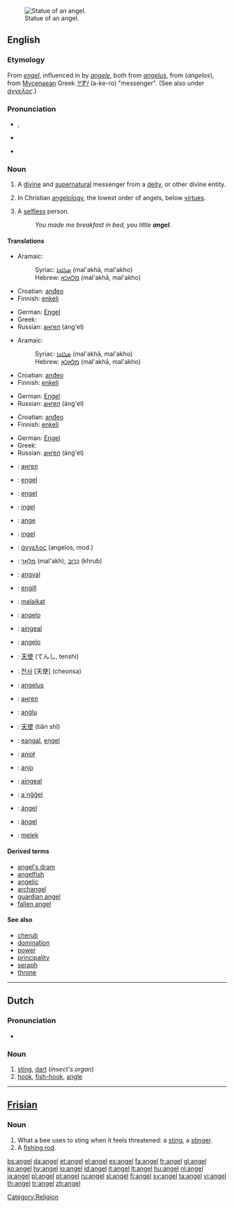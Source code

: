 {{see|Angel|ángel}}
[[Image:Statue at Metairie Cemetery.jpg|thumb|right|Statue of an angel.]]

==English==

===Etymology===
From {{OE.}} ''[[engel]]'', influenced in {{ME.}} by {{OF.}} ''[[angele]]'', both from {{LL.}} ''[[angelus]]'', from {{AGr.}} ''{{polytonic|[[ἄγγελος]]}}'' (''angelos''), from [[Mycenaean]] Greek ''[[𐀀𐀐𐀫]]'' (a-ke-ro)  "messenger". (See also under ''[[άγγελος#Etymology|άγγελος]]''.)

===Pronunciation===
*{{enPR|ānʹjəl}}, {{IPA|/ˈeɪndʒəl/}}
*{{audio|en-uk-angel.ogg|Audio (UK)}}
*{{audio|en-us-angel.ogg|Audio (US)}}
*:{{rhymes|eɪndʒəl}}

===Noun===
{{en-noun}}

# A [[divine]] and [[supernatural]] messenger from a [[deity]], or other divine entity.
# {{context|biblical tradition}} In Christian [[angelology]], the lowest order of angels, below [[virtue]]s.
# A [[selfless]] person.
#: ''You made me breakfast in bed, you little '''angel'''.''

====Translations====
{{trans-top|messenger from a deity}}
*Aramaic:
*:Syriac: [[ܡܠܐܟܐ]] (mal'akhā, mal'akho) {{m}}
*:Hebrew: [[מלאכא]] (mal'akhā, mal'akho) {{m}}
*Croatian: [[anđeo]] {{m}}
*Finnish: [[enkeli]]
{{trans-mid}}
*German: [[Engel]] {{m}}
*Greek: {{t|el|άγγελος|m|tr=ángelos}}
*Russian: [[ангел]] (áng'el) {{m}}
{{trans-bottom}}

{{trans-top|in Christian angelology, the lowest order of angels}}
*Aramaic:
*:Syriac: [[ܡܠܐܟܐ]] (mal'akhā, mal'akho) {{m}}
*:Hebrew: [[מלאכא]] (mal'akhā, mal'akho) {{m}}
*Croatian: [[anđeo]] {{m}}
*Finnish: [[enkeli]]
{{trans-mid}}
*German: [[Engel]] {{m}}
*Russian: [[ангел]] (áng'el) {{m}}
{{trans-bottom}}

{{trans-top|selfless person}}
*Croatian: [[anđeo]] {{m}}
*Finnish: [[enkeli]]
{{trans-mid}}
*German: [[Engel]] {{m}}
*Greek: {{t|el|άγγελος|m|tr=ángelos}}
*Russian: [[ангел]] (áng'el) {{m}}
{{trans-bottom}}

{{checktrans-top}}
*{{ttbc|Bulgarian}}: [[ангел]] {{m}}
*{{ttbc|Danish}}: [[engel]]
*{{ttbc|Dutch}}: [[engel]] {{m}}
*{{ttbc|Estonian}}: [[ingel]]
*{{ttbc|French}}: [[ange]] {{m}}
*{{ttbc|Frisian}}: [[ingel]]
*{{ttbc|Greek, Ancient}}: [[άγγελος]] {{m}} (angelos, mod.)
*{{ttbc|Hebrew}}: [[מלאך|מַלְאָךְ]] {{m}} (mal'akh), [[כרוב|כְּרוּב]] {{m}} (khrub)
*{{ttbc|Hungarian}}: [[angyal]]
*{{ttbc|Icelandic}}: [[engill]] {{m}}
*{{ttbc|Indonesian}}: [[malaikat]]
{{trans-mid}}
*{{ttbc|Interlingua}}: [[angelo]]
*{{ttbc|Irish}}: [[aingeal]]
*{{ttbc|Italian}}: [[angelo]] {{m}}
*{{ttbc|Japanese}}: [[天使]] (てんし, tenshi)
*{{ttbc|Korean}}: [[천사]] [天使] (cheonsa)
*{{ttbc|Latin}}: [[angelus]] {{m}}
*{{ttbc|Macedonian}}: [[ангел]] {{m}}
*{{ttbc|Maltese}}: [[anġlu]] {{m}}
*{{ttbc|Mandarin Chinese}}: [[天使]] (tiān shǐ)
*{{ttbc|Northern Sami}}: [[eaŋgal]], [[eŋgel]]
*{{ttbc|Polish}}: [[anioł]] {{m}}
*{{ttbc|Portuguese}}: [[anjo]] {{m}}
*{{ttbc|Scottish Gaelic}}: [[aingeal]] {{m}}
*{{ttbc|Skolt Sami}}: [[a´ŋǧǧel]]
*{{ttbc|Spanish}}: [[ángel]] {{m}}
*{{ttbc|Swedish}}: [[ängel]] {{c}}
*{{ttbc|Turkish}}: [[melek]]
{{trans-bottom}}

====Derived terms====
*[[angel's dram]]
*[[angelfish]]
*[[angelic]]
*[[archangel]]
*[[guardian angel]]
*[[fallen angel]]

====See also====
*[[cherub]]
*[[domination]]
*[[power]]
*[[principality]]
*[[seraph]]
*[[throne]]

[[Category:Religion]]

----

==Dutch==

===Pronunciation===
*{{IPA|/ˈaŋəl/}}

===Noun===
{{nl-noun|g=m|angels|angeltje}}

# [[sting]], [[dart]] (''insect's organ'')
# [[hook]], [[fish-hook]], [[angle]]

----

==[[Frisian]]==

===Noun===
{{infl|fy|noun}}

# What a bee uses to sting when it feels threatened: a [[sting]], a [[stinger]].
# A [[fishing rod]].

[[bs:angel]]
[[da:angel]]
[[et:angel]]
[[el:angel]]
[[es:angel]]
[[fa:angel]]
[[fr:angel]]
[[gl:angel]]
[[ko:angel]]
[[hy:angel]]
[[io:angel]]
[[id:angel]]
[[it:angel]]
[[lt:angel]]
[[hu:angel]]
[[nl:angel]]
[[ja:angel]]
[[pl:angel]]
[[pt:angel]]
[[ru:angel]]
[[sl:angel]]
[[fi:angel]]
[[sv:angel]]
[[ta:angel]]
[[vi:angel]]
[[th:angel]]
[[tr:angel]]
[[zh:angel]]